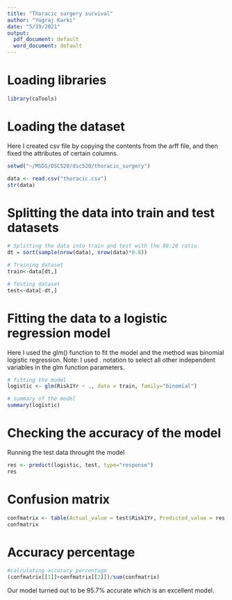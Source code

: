 ```yaml
---
title: "Thoracic surgery survival"
author: "Yograj Karki"
date: "5/19/2021"
output:
  pdf_document: default
  word_document: default
---
```


# Loading libraries
```r
library(caTools)
```


# Loading the dataset
Here I created csv file by copying the contents from the arff file, and then fixed the attributes of certain columns.
```r
setwd("~/MSDS/DSC520/dsc520/thoracic_surgery")

data <- read.csv("thoracic.csv")
str(data)
```

# Splitting the data into train and test datasets
```r
# Splitting the data into train and test with the 80:20 ratio
dt = sort(sample(nrow(data), nrow(data)*0.8))

# Training dataset
train<-data[dt,]

# Testing dataset
test<-data[-dt,]
```


# Fitting the data to a logistic regression model

Here I used the glm() function to fit the model and the method was binomial logistic regression. Note: I used . notation to select all other independent variables in the glm function parameters.
```r
# fitting the model
logistic <- glm(Risk1Yr ~ ., data = train, family="binomial")

# summary of the model
summary(logistic)
```


# Checking the accuracy of the model
Running the test data throught the model
```r
res <- predict(logistic, test, type="response")
res
```

# Confusion matrix
```r
confmatrix <- table(Actual_value = test$Risk1Yr, Predicted_value = res >0.5)
confmatrix
```

# Accuracy percentage
```r
#calculating accuracy percentage
(confmatrix[[1]]+confmatrix[[2]])/sum(confmatrix)
```
Our model turned out to be 95.7% accurate which is an excellent model.

